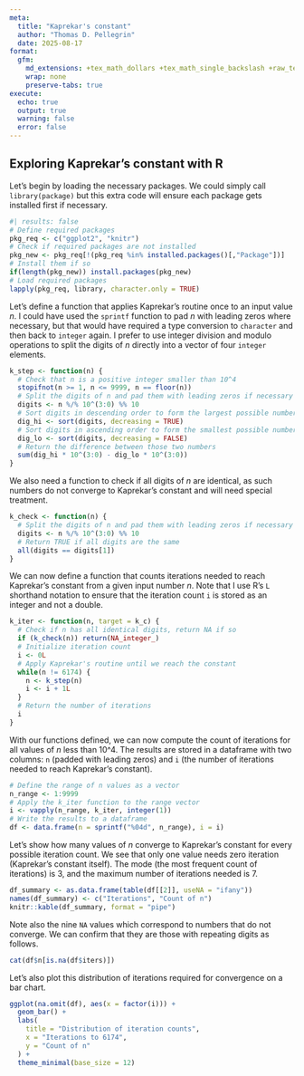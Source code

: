 ```yaml
---
meta:
  title: "Kaprekar's constant"
  author: "Thomas D. Pellegrin"
  date: 2025-08-17
format:
  gfm:
    md_extensions: +tex_math_dollars +tex_math_single_backslash +raw_tex -fenced_divs -native_divs -bracketed_spans
    wrap: none
    preserve-tabs: true
execute:
  echo: true
  output: true
  warning: false
  error: false
---
```

## Exploring Kaprekar's constant with R

Let's begin by loading the necessary packages. We could simply call `library(package)` but this extra code will ensure each package gets installed first if necessary.

```r
#| results: false
# Define required packages
pkg_req <- c("ggplot2", "knitr")
# Check if required packages are not installed
pkg_new <- pkg_req[!(pkg_req %in% installed.packages()[,"Package"])]
# Install them if so
if(length(pkg_new)) install.packages(pkg_new)
# Load required packages
lapply(pkg_req, library, character.only = TRUE)
```

Let's define a function that applies Kaprekar's routine once to an input value $n$. I could have used the `sprintf` function to pad $n$ with leading zeros where necessary, but that would have required a type conversion to `character` and then back to `integer` again. I prefer to use integer division and modulo operations to split the digits of $n$ directly into a vector of four `integer` elements.

```r
k_step <- function(n) {
  # Check that n is a positive integer smaller than 10^4
  stopifnot(n >= 1, n <= 9999, n == floor(n))
  # Split the digits of n and pad them with leading zeros if necessary
  digits <- n %/% 10^(3:0) %% 10
  # Sort digits in descending order to form the largest possible number
  dig_hi <- sort(digits, decreasing = TRUE)
  # Sort digits in ascending order to form the smallest possible number
  dig_lo <- sort(digits, decreasing = FALSE)
  # Return the difference between those two numbers
  sum(dig_hi * 10^(3:0) - dig_lo * 10^(3:0))
}
```

We also need a function to check if all digits of $n$ are identical, as such numbers do not converge to Kaprekar's constant and will need special treatment.

```r
k_check <- function(n) {
  # Split the digits of n and pad them with leading zeros if necessary
  digits <- n %/% 10^(3:0) %% 10
  # Return TRUE if all digits are the same
  all(digits == digits[1])
}
```

We can now define a function that counts iterations needed to reach Kaprekar's constant from a given input number $n$. Note that I use R's `L` shorthand notation to ensure that the iteration count `i` is stored as an integer and not a double.

```r
k_iter <- function(n, target = k_c) {
  # Check if n has all identical digits, return NA if so
  if (k_check(n)) return(NA_integer_)
  # Initialize iteration count
  i <- 0L
  # Apply Kaprekar's routine until we reach the constant
  while(n != 6174) {
    n <- k_step(n)
    i <- i + 1L
  }
  # Return the number of iterations
  i
}
```

With our functions defined, we can now compute the count of iterations for all values of $n$ less than 10^4. The results are stored in a dataframe with two columns: `n` (padded with leading zeros) and `i` (the number of iterations needed to reach Kaprekar's constant).

```r
# Define the range of n values as a vector
n_range <- 1:9999
# Apply the k_iter function to the range vector
i <- vapply(n_range, k_iter, integer(1))
# Write the results to a dataframe
df <- data.frame(n = sprintf("%04d", n_range), i = i)
```

Let's show how many values of $n$ converge to Kaprekar's constant for every possible iteration count. We see that only one value needs zero iteration (Kaprekar's constant itself). The mode (the most frequent count of iterations) is 3, and the maximum number of iterations needed is 7.

```r
df_summary <- as.data.frame(table(df[[2]], useNA = "ifany"))
names(df_summary) <- c("Iterations", "Count of n")
knitr::kable(df_summary, format = "pipe")
```

Note also the nine `NA` values which correspond to numbers that do not converge. We can confirm that they are those with repeating digits as follows.

```r
cat(df$n[is.na(df$iters)])
```

Let's also plot this distribution of iterations required for convergence on a bar chart.

```r
ggplot(na.omit(df), aes(x = factor(i))) +
  geom_bar() +
  labs(
    title = "Distribution of iteration counts",
    x = "Iterations to 6174",
    y = "Count of n"
  ) +
  theme_minimal(base_size = 12)
```